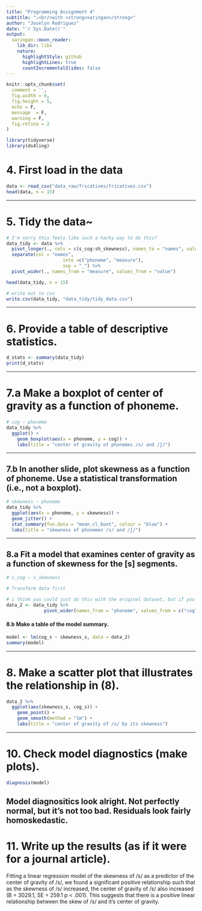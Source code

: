 ```yaml
---
title: "Programming Assignment 4"
subtitle: "⚔<br/>with <strong>xaringan</strong>"
author: "Joselyn Rodriguez"
date: "`r Sys.Date()`"
output:
  xaringan::moon_reader:
    lib_dir: libs
    nature:
      highlightStyle: github
      highlightLines: true
      countIncrementalSlides: false
---
```



```r
knitr::opts_chunk$set(
  comment = '',
  fig.width = 6,
  fig.height = 5,
  echo = F, 
  message  = F,
  warning = F,
  fig.retina = 2
)
```

```r
library(tidyverse)
library(ds4ling)
```
# 4. First load in the data
```r
data <- read_csv("data_raw/fricatives/fricatives.csv")
head(data, n = 15)
```

---

# 5. Tidy the data~
```r
# I'm sorry this feels like such a hacky way to do this?
data_tidy <- data %>% 
  pivot_longer(., cols = c(s_cog:sh_skewness), names_to = "names", values_to = "value") %>% 
  separate(col = "names", 
                     into =c("phoneme", "measure"),
                     sep = "_") %>% 
  pivot_wider(., names_from = "measure", values_from = "value")

head(data_tidy, n = 15)

# write out to csv
write.csv(data_tidy, "data_tidy/tidy_data.csv")
```

---

# 6. Provide a table of descriptive statistics.
```r
d_stats <- summary(data_tidy)
print(d_stats)
```

---

# 7.a Make a boxplot of center of gravity as a function of phoneme. 

```r
# cog ~ phoneme
data_tidy %>% 
  ggplot() +
    geom_boxplot(aes(x = phoneme, y = cog)) +
    labs(title = "center of gravity of phonemes /s/ and /ʃ/")
```


---

## 7.b In another slide, plot skewness as a function of phoneme. Use a statistical transformation (i.e., not a boxplot).
```r
# skewness ~ phoneme 
data_tidy %>% 
  ggplot(aes(x = phoneme, y = skewness)) +
  geom_jitter() +
  stat_summary(fun.data = "mean_cl_boot", colour = "blue") +
  labs(title = "skewness of phonemes /s/ and /ʃ/")
```
---

## 8.a Fit a model that examines center of gravity as a function of skewness for the [s] segments. 

```r
# s_cog ~ s_skewness

# Transform data first 

# i think you could just do this with the original dataset, but if you wanted to transform again, it'd be:
data_2 <- data_tidy %>% 
              pivot_wider(names_from = "phoneme", values_from = c("cog", "skewness"))
```


#### 8.b Make a table of the model summary.
```r
model <- lm(cog_s ~ skewness_s, data = data_2)
summary(model)
```

---

# 8. Make a scatter plot that illustrates the relationship in (8).
```r
data_2 %>% 
  ggplot(aes(skewness_s, cog_s)) +
    geom_point() +
    geom_smooth(method = "lm") +
    labs(title = "center of gravity of /s/ by its skewness")
```
---

# 10. Check model diagnostics (make plots).
```r
diagnosis(model)
```

Model diagnositics look alright. Not perfectly normal, but it's not too bad. Residuals look fairly homoskedastic. 
---

# 11. Write up the results (as if it were for a journal article).

Fitting a linear regression model of the skewness of /s/ as a predictor of the center of gravity of /s/, we found a significant positive relationship such that as the skewness of /s/ increased, the center of gravity of /s/ also increased (B = 3029.1, SE = 259.1  p < .001). This suggests that there is a positive linear relationship between the skew of /s/ and it's center of gravity. 



